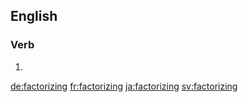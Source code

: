 ==English==

===Verb===
{{head|en|present participle}}

# {{present participle of|factorize|lang=en|nocat=1}}

[[de:factorizing]]
[[fr:factorizing]]
[[ja:factorizing]]
[[sv:factorizing]]